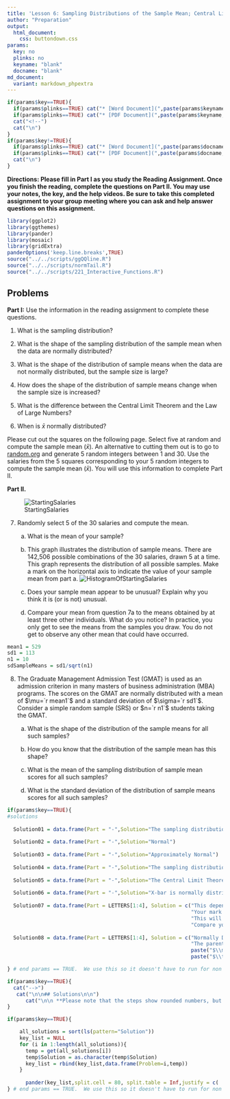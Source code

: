 ```yaml
---
title: 'Lesson 6: Sampling Distributions of the Sample Mean; Central Limit Theorem'
author: "Preparation"
output:
  html_document:
    css: buttondown.css
params:
  key: no
  plinks: no
  keyname: "blank"
  docname: "blank"
md_document:
  variant: markdown_phpextra
---
```


```r
if(params$key==TRUE){
  if(params$plinks==TRUE) cat("* [Word Document](",paste(params$keyname,"docx",sep="."),")\n")
  if(params$plinks==TRUE) cat("* [PDF Document](",paste(params$keyname,"pdf",sep="."),")\n")
  cat("<!--")
  cat("\n")
} 
if(params$key!=TRUE){
  if(params$plinks==TRUE) cat("* [Word Document](",paste(params$docname,"docx",sep="."),")\n")
  if(params$plinks==TRUE) cat("* [PDF Document](",paste(params$docname,"pdf",sep="."),")\n")
  cat("\n")
}
```

**Directions: Please fill in Part I as you study the Reading Assignment. Once you finish the reading, complete the questions on Part II. You may use your notes, the key, and the help videos. Be sure to take this completed assignment to your group meeting where you can ask and help answer questions on this assignment.**

```r
library(ggplot2)
library(ggthemes)
library(pander)
library(mosaic)
library(gridExtra)
panderOptions('keep.line.breaks',TRUE)
source("../../scripts/ggQQline.R")
source("../../scripts/normTail.R")
source("../../scripts/221_Interactive_Functions.R")
```

## Problems

**Part I:**  Use the information in the reading assignment to complete these questions.
   
1. What is the sampling distribution?

2. What is the shape of the sampling distribution of the sample mean when the data are normally distributed?

3. What is the shape of the distribution of sample means when the data are not normally distributed, but the sample size is large?

4. How does the shape of the distribution of sample means change when the sample size is increased?

5. What is the difference between the Central Limit Theorem and the Law of Large Numbers? 

6. When is $\bar{x}$ normally distributed?

Please cut out the squares on the following page.  Select five at random and compute the sample mean ($\bar{x}$). An alternative to cutting them out is to go to [random.org](http://www.random.org/integers) and generate 5 random integers between 1 and 30. Use the salaries from the 5 squares corresponding to your 5 random integers to compute the sample mean ($\bar{x}$). You will use this information to complete Part II.

**Part II.**

![StartingSalaries](../../images/L6_Prep_PartII_Q7.png)

7.	Randomly select 5 of the 30 salaries and compute the mean.

    a. What is the mean of your sample?

    b. This graph illustrates the distribution of sample means.  There are 142,506 possible combinations of the 30 salaries, drawn 5 at a time.  This graph represents the distribution of all possible samples.  Make a mark on the horizontal axis to indicate the value of your sample mean from part a. ![HistogramOfStartingSalaries](../../images/L6_Prep_PartII_Q7_b.png)

    c. Does your sample mean appear to be unusual?  Explain why you think it is (or is not) unusual.

    d. Compare your mean from question 7a to the means obtained by at least three other individuals.  What do you notice?  In practice, you only get to see the means from the samples you draw.  You do not get to observe any other mean that could have occurred.
    
```r
mean1 = 529
sd1 = 113
n1 = 10
sdSampleMeans = sd1/sqrt(n1)
```


8. The Graduate Management Admission Test (GMAT) is used as an admission criterion in many masters of business administration (MBA) programs. The scores on the GMAT are normally distributed with a mean of $\mu=`r mean1`$ and a standard deviation of $\sigma=`r sd1`$. 
Consider a simple random sample (SRS) or $n=`r n1`$ students taking the GMAT.

    a. What is the shape of the distribution of the sample means for all such samples?

    b. How do you know that the distribution of the sample mean has this shape?

    c. What is the mean of the sampling distribution of sample mean scores for all such samples?

    d. What is the standard deviation of the distribution of sample means scores for all such samples?

```r
if(params$key==TRUE){
#solutions
  
  Solution01 = data.frame(Part = "-",Solution="The sampling distribution is the set of all possible sample means from a population. Although we will only see one sample mean in our study, there are many sample means that could have possibly been observed.")
  
  Solution02 = data.frame(Part = "-",Solution="Normal")
  
  Solution03 = data.frame(Part = "-",Solution="Approximately Normal")
  
  Solution04 = data.frame(Part = "-",Solution="The sampling distribution more closely approaches a normal distribution and the standard deviation decreases.  The mean is unchanged.")
  
  Solution05 = data.frame(Part = "-",Solution="The Central Limit Theorem states that if the sample size is large, the sample mean will be approximately normally distributed.  That is it.  The Law of Large Numbers states that as the sample size increases, the standard deviation of the sample mean will get smaller.")
  
  Solution06 = data.frame(Part = "-",Solution="X-bar is normally distributed if the data were drawn from a normal population, or if the sample size is sufficiently large.")
  
  Solution07 = data.frame(Part = LETTERS[1:4], Solution = c("This depends on which of the 5 salaries you drew.",
                                                            "Your mark depends on the 5 salaries you drew.",
                                                            "This will depend on what your sample mean is.",
                                                            "Compare your mean with three other people and write what you noticed."))
  
  Solution08 = data.frame(Part = LETTERS[1:4], Solution = c("Normally Distributed",
                                                            "The parent population is normally distributed",
                                                            paste("$\\mu = ",mean1,"$",sep = ""),
                                                            paste("$\\text{Standard Deviation } = ",round(sdSampleMeans,3),"$",sep = "")))

} # end params == TRUE.  We use this so it doesn't have to run for non answer key path. 
```


```r
if(params$key==TRUE){
  cat("-->")
   cat("\n\n## Solutions\n\n")
      cat("\n\n **Please note that the steps show rounded numbers, but that the final answers to the problems are calculated without rounding.**")
}
```



```r
if(params$key==TRUE){

    all_solutions = sort(ls(pattern="Solution"))
    key_list = NULL
    for (i in 1:length(all_solutions)){
      temp = get(all_solutions[i])
      temp$Solution = as.character(temp$Solution)
      key_list = rbind(key_list,data.frame(Problem=i,temp))
    }
    
      pander(key_list,split.cell = 80, split.table = Inf,justify = c( 'center', 'left',"left"))
} # end params == TRUE.  We use this so it doesn't have to run for non answer key path.

```




























